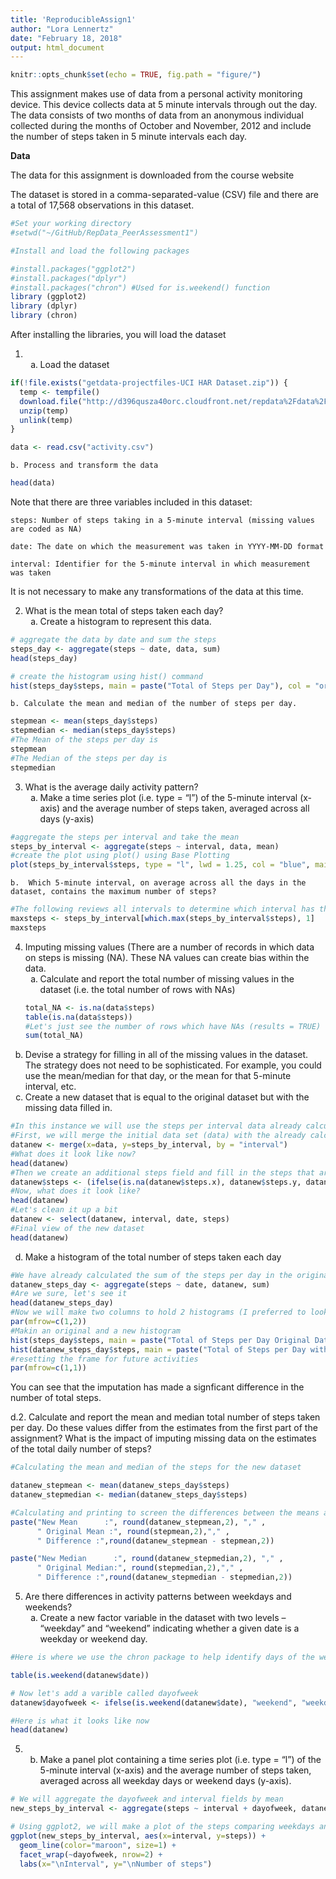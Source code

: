 ---
title: 'ReproducibleAssign1'
author: "Lora Lennertz"
date: "February 18, 2018"
output: html_document
---
```{r setup, include=FALSE}
knitr::opts_chunk$set(echo = TRUE, fig.path = "figure/")
```
This assignment makes use of data from a personal activity monitoring device. This device collects data at 5 minute intervals through out the day. The data consists of two months of data from an anonymous individual collected during the months of October and November, 2012 and include the number of steps taken in 5 minute intervals each day.

<b>Data</b>

The data for this assignment is downloaded from the course website

 


The dataset is stored in a comma-separated-value (CSV) file and there are a total of 17,568 observations in this dataset.

```{r}
#Set your working directory
#setwd("~/GitHub/RepData_PeerAssessment1")

#Install and load the following packages

#install.packages("ggplot2")
#install.packages("dplyr")
#install.packages("chron") #Used for is.weekend() function
library (ggplot2)
library (dplyr)
library (chron)
```
After installing the libraries, you will load the dataset 

1.  a. Load the dataset

```{r}
if(!file.exists("getdata-projectfiles-UCI HAR Dataset.zip")) {
  temp <- tempfile()
  download.file("http://d396qusza40orc.cloudfront.net/repdata%2Fdata%2Factivity.zip",temp)
  unzip(temp)
  unlink(temp)
}

data <- read.csv("activity.csv")

```
    b. Process and transform the data
  ```{r}
head(data)
```
Note that there are three variables included in this dataset:

    steps: Number of steps taking in a 5-minute interval (missing values are coded as NA)

    date: The date on which the measurement was taken in YYYY-MM-DD format

    interval: Identifier for the 5-minute interval in which measurement was taken
    
It is not necessary to make any transformations of the data at this time.

2. What is the mean total of steps taken each day? 
    a. Create a histogram to represent this data.

``` {r}
# aggregate the data by date and sum the steps
steps_day <- aggregate(steps ~ date, data, sum)
head(steps_day)

# create the histogram using hist() command
hist(steps_day$steps, main = paste("Total of Steps per Day"), col = "orange", xlab = "Steps", ylab = "Frequency")

```
    b. Calculate the mean and median of the number of steps per day.

```{r}
stepmean <- mean(steps_day$steps)
stepmedian <- median(steps_day$steps)
#The Mean of the steps per day is
stepmean
#The Median of the steps per day is
stepmedian
```

3. What is the average daily activity pattern? 
    a. Make a time series plot (i.e. type = "l") of the 5-minute interval (x-axis) and the average number of steps taken, averaged across all days (y-axis)

```{r}
#aggregate the steps per interval and take the mean
steps_by_interval <- aggregate(steps ~ interval, data, mean)
#create the plot using plot() using Base Plotting
plot(steps_by_interval$steps, type = "l", lwd = 1.25, col = "blue", main = "Average Number of Steps per Day by Interval", xlab = "Number of Steps", ylab = "Interval" )

```
    b.  Which 5-minute interval, on average across all the days in the dataset, contains the maximum number of steps?

```{r}
#The following reviews all intervals to determine which interval has the most steps
maxsteps <- steps_by_interval[which.max(steps_by_interval$steps), 1]
maxsteps
```

4.  Imputing missing values (There are a number of records in which data on steps is missing (NA).  These NA values can create bias within the data.
    a.  Calculate and report the total number of missing values in the dataset (i.e. the total number of rows with NAs)
```{r}
total_NA <- is.na(data$steps) 
table(is.na(data$steps))
#Let's just see the number of rows which have NAs (results = TRUE)
sum(total_NA)
```
  b.  Devise a strategy for filling in all of the missing values in the dataset. The strategy does not need to be sophisticated. For example, you could use the       mean/median for that day, or the mean for that 5-minute interval, etc.
  c.  Create a new dataset that is equal to the original dataset but with the missing data filled in.
```{r} 
#In this instance we will use the steps per interval data already calculated to fill in the gaps in the dataset
#First, we will merge the initial data set (data) with the already calculated the total steps per interval, creating a new dataset datanew
datanew <- merge(x=data, y=steps_by_interval, by = "interval")
#What does it look like now?
head(datanew)
#Then we create an additional steps field and fill in the steps that are missing with the calculated average
datanew$steps <- (ifelse(is.na(datanew$steps.x), datanew$steps.y, datanew$steps.x))
#Now, what does it look like?
head(datanew)
#Let's clean it up a bit
datanew <- select(datanew, interval, date, steps)
#Final view of the new dataset
head(datanew)
```
  d.  Make a histogram of the total number of steps taken each day 
  
```{r}
#We have already calculated the sum of the steps per day in the original set, so we will repeat the process with the new dataset.
datanew_steps_day <- aggregate(steps ~ date, datanew, sum)
#Are we sure, let's see it
head(datanew_steps_day)
#Now we will make two columns to hold 2 histograms (I preferred to look at two separate histograms)
par(mfrow=c(1,2))
#Makin an original and a new histogram
hist(steps_day$steps, main = paste("Total of Steps per Day Original Data"), cex.main = 0.75,  ylim = c(0,35), col = "green", xlab = "Steps", ylab = "Frequency")
hist(datanew_steps_day$steps, main = paste("Total of Steps per Day with Imputation"), cex.main = 0.75, ylim = c(0,35), col = "red", xlab = "Steps", ylab = "Frequency")
#resetting the frame for future activities
par(mfrow=c(1,1))
```
You can see that the imputation has made a signficant difference in the number of total steps.

  d.2. Calculate and report the mean and median total number of steps taken per day. Do these values differ from the estimates from the first part of the assignment? What is the impact of imputing missing data on the estimates of the total daily number of steps?
```{r}
#Calculating the mean and median of the steps for the new dataset

datanew_stepmean <- mean(datanew_steps_day$steps)
datanew_stepmedian <- median(datanew_steps_day$steps)

#Calculating and printing to screen the differences between the means and medians of both datasets
paste("New Mean      :", round(datanew_stepmean,2), "," ,  
      " Original Mean :", round(stepmean,2),"," , 
      " Difference :",round(datanew_stepmean - stepmean,2))

paste("New Median      :", round(datanew_stepmedian,2), "," ,  
      " Original Median:", round(stepmedian,2),"," , 
      " Difference :",round(datanew_stepmedian - stepmedian,2))
```

5.  Are there differences in activity patterns between weekdays and weekends?
    a. Create a new factor variable in the dataset with two levels -- "weekday" and "weekend" indicating whether a given date is a weekday or weekend day.

```{r}
#Here is where we use the chron package to help identify days of the week as weekend or weekday

table(is.weekend(datanew$date))

# Now let's add a varible called dayofweek
datanew$dayofweek <- ifelse(is.weekend(datanew$date), "weekend", "weekday")

#Here is what it looks like now
head(datanew)
```
5.  b. Make a panel plot containing a time series plot (i.e. type = "l") of the 5-minute interval (x-axis) and the average number of steps taken, averaged across all weekday days or weekend days (y-axis). 

```{r} 
# We will aggregate the dayofweek and interval fields by mean
new_steps_by_interval <- aggregate(steps ~ interval + dayofweek, datanew, mean)

# Using ggplot2, we will make a plot of the steps comparing weekdays and weekends
ggplot(new_steps_by_interval, aes(x=interval, y=steps)) + 
  geom_line(color="maroon", size=1) + 
  facet_wrap(~dayofweek, nrow=2) +
  labs(x="\nInterval", y="\nNumber of steps")

``` 


